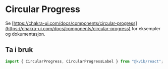 
<Meta title="Komponenter/Circular Progress" />

# Circular Progress

Se [https://chakra-ui.com/docs/components/circular-progress](https://chakra-ui.com/docs/components/circular-progress) for eksempler og dokumentasjon.

## Ta i bruk

```jsx
import { CircularProgress, CircularProgressLabel } from "@kvib/react";
```
